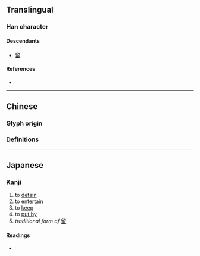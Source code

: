 {{also|留|畄}}
{{character info}}
==Translingual==

===Han character===
{{Han char|rn=102|rad=田|as=07|sn=12|four=|canj=MLLW,XMLLW|ids=⿱丣田}}

====Descendants====
* [[留]]

====References====
* {{Han ref|kx=0764.010|dkj=21867|dj=1174.010|hdz=42542.100|uh=7571|ud=30065}}

----

==Chinese==

===Glyph origin===
{{Han etym}}
{{Han compound|丣|田|t2=field|ls=psc|c1=p|c2=s}}

===Definitions===
{{zh-see|留|v}}

----

==Japanese==

===Kanji===
{{ja-kanji|grade=|rs=田09}}

# to [[detain]]
# to [[entertain]]
# to [[keep]]
# to [[put by]]
# ''traditional form of'' [[留]]

====Readings====
* {{ja-readings|on=[[りゅう]] (ryū), [[る]] (ru)|kun=[[とどめる]] (todomeru), [[とどまる]] (todomaru)|nanori=}}